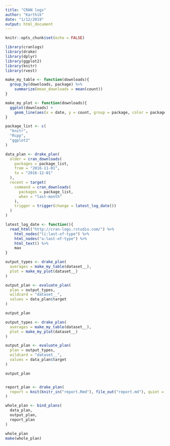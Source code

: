 ```yaml
---
title: "CRAN logs"
author: "Karthik"
date: "1/12/2019"
output: html_document
---
```


```r
knitr::opts_chunk$set(echo = FALSE)
```

```r
library(cranlogs)
library(drake)
library(dplyr)
library(ggplot2)
library(knitr)
library(rvest)
```

```r
make_my_table <- function(downloads){
  group_by(downloads, package) %>%
    summarize(mean_downloads = mean(count))
}

make_my_plot <- function(downloads){
  ggplot(downloads) +
    geom_line(aes(x = date, y = count, group = package, color = package))
}

package_list <- c(
  "knitr",
  "Rcpp",
  "ggplot2"
)
```

```r
data_plan <- drake_plan(
  older = cran_downloads(
    packages = package_list,
    from = "2016-11-01",
    to = "2016-12-01"
  ),
  recent = target(
    command = cran_downloads(
      packages = package_list,
      when = "last-month"
    ),
    trigger = trigger(change = latest_log_date())
  )
)

latest_log_date <- function(){
  read_html("http://cran-logs.rstudio.com/") %>%
    html_nodes("li:last-of-type") %>%
    html_nodes("a:last-of-type") %>%
    html_text() %>%
    max
}
```


```r
output_types <- drake_plan(
  averages = make_my_table(dataset__),
  plot = make_my_plot(dataset__)
)

output_plan <- evaluate_plan(
  plan = output_types,
  wildcard = "dataset__",
  values = data_plan$target
)

output_plan
```


```r
output_types <- drake_plan(
  averages = make_my_table(dataset__),
  plot = make_my_plot(dataset__)
)

output_plan <- evaluate_plan(
  plan = output_types,
  wildcard = "dataset__",
  values = data_plan$target
)

output_plan


report_plan <- drake_plan(
  report = knit(knitr_in("report.Rmd"), file_out("report.md"), quiet = TRUE)
)
```

```r
whole_plan <- bind_plans(
  data_plan,
  output_plan,
  report_plan
)

whole_plan
make(whole_plan)
```



